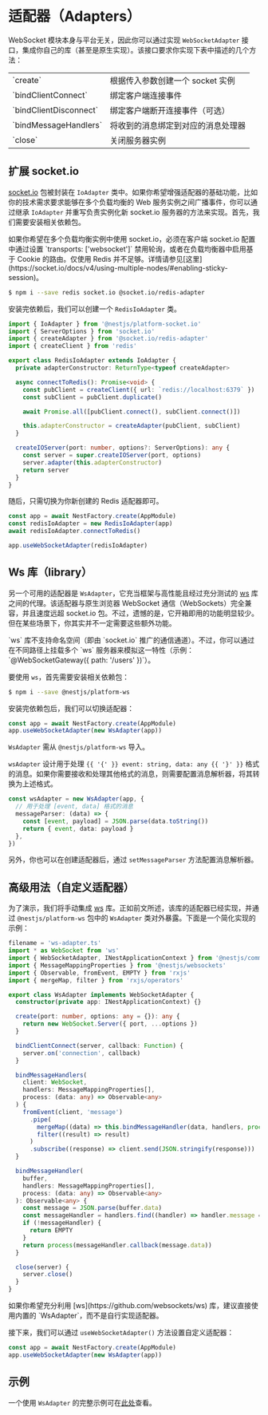 # 适配器（Adapters）

WebSocket 模块本身与平台无关，因此你可以通过实现 `WebSocketAdapter` 接口，集成你自己的库（甚至是原生实现）。该接口要求你实现下表中描述的几个方法：

<table>
  <tbody>
    <tr>
      <td>`create`</td>
      <td>根据传入参数创建一个 socket 实例</td>
    </tr>
    <tr>
      <td>`bindClientConnect`</td>
      <td>绑定客户端连接事件</td>
    </tr>
    <tr>
      <td>`bindClientDisconnect`</td>
      <td>绑定客户端断开连接事件（可选）</td>
    </tr>
    <tr>
      <td>`bindMessageHandlers`</td>
      <td>将收到的消息绑定到对应的消息处理器</td>
    </tr>
    <tr>
      <td>`close`</td>
      <td>关闭服务器实例</td>
    </tr>
  </tbody>
</table>

## 扩展 socket.io

[socket.io](https://github.com/socketio/socket.io) 包被封装在 `IoAdapter` 类中。如果你希望增强适配器的基础功能，比如你的技术需求要求能够在多个负载均衡的 Web 服务实例之间广播事件，你可以通过继承 `IoAdapter` 并重写负责实例化新 socket.io 服务器的方法来实现。首先，我们需要安装相关依赖包。

<CalloutInfo type="warning">
  如果你希望在多个负载均衡实例中使用 socket.io，必须在客户端 socket.io 配置中通过设置 `transports:
  ['websocket']` 禁用轮询，或者在负载均衡器中启用基于 Cookie 的路由。仅使用 Redis
  并不足够。详情请参见[这里](https://socket.io/docs/v4/using-multiple-nodes/#enabling-sticky-session)。
</CalloutInfo>

```bash
$ npm i --save redis socket.io @socket.io/redis-adapter
```

安装完依赖后，我们可以创建一个 `RedisIoAdapter` 类。

```ts
import { IoAdapter } from '@nestjs/platform-socket.io'
import { ServerOptions } from 'socket.io'
import { createAdapter } from '@socket.io/redis-adapter'
import { createClient } from 'redis'

export class RedisIoAdapter extends IoAdapter {
  private adapterConstructor: ReturnType<typeof createAdapter>

  async connectToRedis(): Promise<void> {
    const pubClient = createClient({ url: `redis://localhost:6379` })
    const subClient = pubClient.duplicate()

    await Promise.all([pubClient.connect(), subClient.connect()])

    this.adapterConstructor = createAdapter(pubClient, subClient)
  }

  createIOServer(port: number, options?: ServerOptions): any {
    const server = super.createIOServer(port, options)
    server.adapter(this.adapterConstructor)
    return server
  }
}
```

随后，只需切换为你新创建的 Redis 适配器即可。

```ts
const app = await NestFactory.create(AppModule)
const redisIoAdapter = new RedisIoAdapter(app)
await redisIoAdapter.connectToRedis()

app.useWebSocketAdapter(redisIoAdapter)
```

## Ws 库（library）

另一个可用的适配器是 `WsAdapter`，它充当框架与高性能且经过充分测试的 [ws](https://github.com/websockets/ws) 库之间的代理。该适配器与原生浏览器 WebSocket 通信（WebSockets）完全兼容，并且速度远超 socket.io 包。不过，遗憾的是，它开箱即用的功能明显较少。但在某些场景下，你其实并不一定需要这些额外功能。

<CalloutInfo>
  `ws` 库不支持命名空间（即由 `socket.io` 推广的通信通道）。不过，你可以通过在不同路径上挂载多个 `ws` 服务器来模拟这一特性（示例：`@WebSocketGateway({ path: '/users' })`）。
</CalloutInfo>

要使用 `ws`，首先需要安装相关依赖包：

```bash
$ npm i --save @nestjs/platform-ws
```

安装完依赖包后，我们可以切换适配器：

```ts
const app = await NestFactory.create(AppModule)
app.useWebSocketAdapter(new WsAdapter(app))
```

<CalloutInfo>

`WsAdapter` 需从 `@nestjs/platform-ws` 导入。

</CalloutInfo>

`wsAdapter` 设计用于处理 `{{ '{' }} event: string, data: any {{ '}' }}` 格式的消息。如果你需要接收和处理其他格式的消息，则需要配置消息解析器，将其转换为上述格式。

```ts
const wsAdapter = new WsAdapter(app, {
  // 用于处理 [event, data] 格式的消息
  messageParser: (data) => {
    const [event, payload] = JSON.parse(data.toString())
    return { event, data: payload }
  },
})
```

另外，你也可以在创建适配器后，通过 `setMessageParser` 方法配置消息解析器。

## 高级用法（自定义适配器）

为了演示，我们将手动集成 [ws](https://github.com/websockets/ws) 库。正如前文所述，该库的适配器已经实现，并通过 `@nestjs/platform-ws` 包中的 `WsAdapter` 类对外暴露。下面是一个简化实现的示例：

```ts
filename = 'ws-adapter.ts'
import * as WebSocket from 'ws'
import { WebSocketAdapter, INestApplicationContext } from '@nestjs/common'
import { MessageMappingProperties } from '@nestjs/websockets'
import { Observable, fromEvent, EMPTY } from 'rxjs'
import { mergeMap, filter } from 'rxjs/operators'

export class WsAdapter implements WebSocketAdapter {
  constructor(private app: INestApplicationContext) {}

  create(port: number, options: any = {}): any {
    return new WebSocket.Server({ port, ...options })
  }

  bindClientConnect(server, callback: Function) {
    server.on('connection', callback)
  }

  bindMessageHandlers(
    client: WebSocket,
    handlers: MessageMappingProperties[],
    process: (data: any) => Observable<any>
  ) {
    fromEvent(client, 'message')
      .pipe(
        mergeMap((data) => this.bindMessageHandler(data, handlers, process)),
        filter((result) => result)
      )
      .subscribe((response) => client.send(JSON.stringify(response)))
  }

  bindMessageHandler(
    buffer,
    handlers: MessageMappingProperties[],
    process: (data: any) => Observable<any>
  ): Observable<any> {
    const message = JSON.parse(buffer.data)
    const messageHandler = handlers.find((handler) => handler.message === message.event)
    if (!messageHandler) {
      return EMPTY
    }
    return process(messageHandler.callback(message.data))
  }

  close(server) {
    server.close()
  }
}
```

<CalloutInfo>
  如果你希望充分利用 [ws](https://github.com/websockets/ws) 库，建议直接使用内置的
  `WsAdapter`，而不是自行实现适配器。
</CalloutInfo>

接下来，我们可以通过 `useWebSocketAdapter()` 方法设置自定义适配器：

```ts filename='main.ts'
const app = await NestFactory.create(AppModule)
app.useWebSocketAdapter(new WsAdapter(app))
```

## 示例

一个使用 `WsAdapter` 的完整示例可在[此处](https://github.com/nestjs/nest/tree/master/sample/16-gateways-ws)查看。
